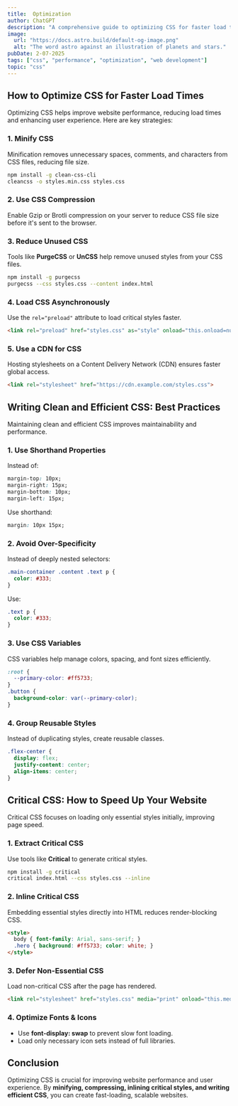 ```yaml
---
title:  Optimization  
author: ChatGPT
description: "A comprehensive guide to optimizing CSS for faster load times, writing efficient styles, and using Critical CSS to enhance performance."  
image:  
  url: "https://docs.astro.build/default-og-image.png"  
  alt: "The word astro against an illustration of planets and stars."  
pubDate: 2-07-2025 
tags: ["css", "performance", "optimization", "web development"]  
topic: "css"
---
```


## How to Optimize CSS for Faster Load Times  
Optimizing CSS helps improve website performance, reducing load times and enhancing user experience. Here are key strategies:

### 1. Minify CSS  
Minification removes unnecessary spaces, comments, and characters from CSS files, reducing file size.
```bash
npm install -g clean-css-cli
cleancss -o styles.min.css styles.css
```

### 2. Use CSS Compression  
Enable Gzip or Brotli compression on your server to reduce CSS file size before it's sent to the browser.

### 3. Reduce Unused CSS  
Tools like **PurgeCSS** or **UnCSS** help remove unused styles from your CSS files.
```bash
npm install -g purgecss
purgecss --css styles.css --content index.html
```

### 4. Load CSS Asynchronously  
Use the `rel="preload"` attribute to load critical styles faster.
```html
<link rel="preload" href="styles.css" as="style" onload="this.onload=null;this.rel='stylesheet'">
```

### 5. Use a CDN for CSS  
Hosting stylesheets on a Content Delivery Network (CDN) ensures faster global access.
```html
<link rel="stylesheet" href="https://cdn.example.com/styles.css">
```

## Writing Clean and Efficient CSS: Best Practices  
Maintaining clean and efficient CSS improves maintainability and performance.

### 1. Use Shorthand Properties  
Instead of:
```css
margin-top: 10px;
margin-right: 15px;
margin-bottom: 10px;
margin-left: 15px;
```
Use shorthand:
```css
margin: 10px 15px;
```

### 2. Avoid Over-Specificity  
Instead of deeply nested selectors:
```css
.main-container .content .text p {
  color: #333;
}
```
Use:
```css
.text p {
  color: #333;
}
```

### 3. Use CSS Variables  
CSS variables help manage colors, spacing, and font sizes efficiently.
```css
:root {
  --primary-color: #ff5733;
}
.button {
  background-color: var(--primary-color);
}
```

### 4. Group Reusable Styles  
Instead of duplicating styles, create reusable classes.
```css
.flex-center {
  display: flex;
  justify-content: center;
  align-items: center;
}
```

## Critical CSS: How to Speed Up Your Website  
Critical CSS focuses on loading only essential styles initially, improving page speed.

### 1. Extract Critical CSS  
Use tools like **Critical** to generate critical styles.
```bash
npm install -g critical
critical index.html --css styles.css --inline
```

### 2. Inline Critical CSS  
Embedding essential styles directly into HTML reduces render-blocking CSS.
```html
<style>
  body { font-family: Arial, sans-serif; }
  .hero { background: #ff5733; color: white; }
</style>
```

### 3. Defer Non-Essential CSS  
Load non-critical CSS after the page has rendered.
```html
<link rel="stylesheet" href="styles.css" media="print" onload="this.media='all'">
```

### 4. Optimize Fonts & Icons  
- Use **font-display: swap** to prevent slow font loading.
- Load only necessary icon sets instead of full libraries.

## Conclusion  
Optimizing CSS is crucial for improving website performance and user experience. By **minifying, compressing, inlining critical styles, and writing efficient CSS**, you can create fast-loading, scalable websites.

